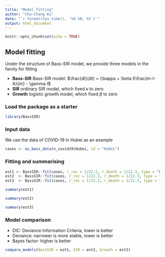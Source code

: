 ```yaml
---
title: "Model fitting"
author: "Chu-Chang Ku"
date: "`r format(Sys.time(), '%d %B, %Y')`"
output: html_document
---
```


```r
knitr::opts_chunk$set(echo = TRUE)
```

## Model fitting

Under the structure of Bass-SIR model, we provide three models in the family for fitting 

- **Bass-SIR** Bass-SIR model: $\frac{dI}{dt} = (\kappa + \beta I)\frac{m-I-A}{m} - \gamma I$
- **SIR** ordinary SIR model, which fixed $\kappa$ to zero
- **Growth** logistic growth model, which fixed $\beta$ to zero


### Load the package as a starter
```r
library(BassSIR)
```


### Input data

We use the data of COVID-19 in Hubei as an example 
```r
cases <- as_bass_data(n_covid19$Hubei, id = "Hubei")
```


### Fitting and summarising
```r
est1 <- BassSIR::fit(cases, r_rec = 1/22.2, r_death = 1/22.3, type = "BassSIR")
est2  <- BassSIR::fit(cases, r_rec = 1/22.2, r_death = 1/22.3, type = "SIR")
est3  <- BassSIR::fit(cases, r_rec = 1/22.2, r_death = 1/22.3, type = "Growth")
```


```r
summary(est1)
```


```r
summary(est2)
```


```r
summary(est3)
```


### Model comparison

- DIC: Deviance Information Criteria, lower is better
- Deviance: narrower is more stable, lower is better
- Bayes factor: higher is better

```r
compare_models(BassSIR = est1, SIR = est2, Growth = est3)
```

